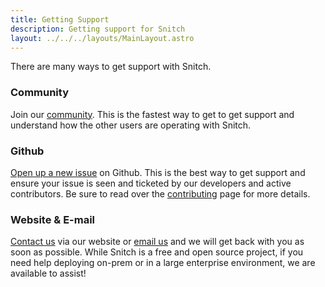 ```yaml
---
title: Getting Support
description: Getting support for Snitch
layout: ../../../layouts/MainLayout.astro
---
```


There are many ways to get support with Snitch. 

### Community

Join our [community](/en/resources-support/community). This is the fastest way 
to get to get support and understand how the other users are operating with 
Snitch.

### Github

[Open up a new issue](https://github.com/streamdal/snitch/issues) on Github. 
This is the best way to get support and ensure your issue is seen and ticketed 
by our developers and active contributors. Be sure to read over the 
[contributing](/en/resources-support/contributing/) page for more details.

### Website & E-mail

[Contact us](https://snitch.build/contact) via our website or 
[email us](mailto:support@snitch.build) and we will get back with you as soon 
as possible. While Snitch is a free and open source project, if you need help 
deploying on-prem or in a large enterprise environment, we are available to 
assist!